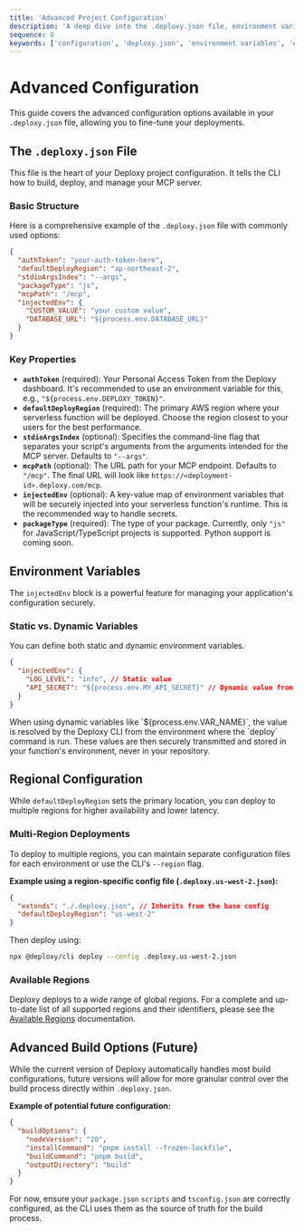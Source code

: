 ```yaml
---
title: 'Advanced Project Configuration'
description: 'A deep dive into the .deploxy.json file, environment variables, regional settings, and other advanced deployment configurations.'
sequence: 8
keywords: ['configuration', 'deploxy.json', 'environment variables', 'env', 'secrets', 'regions', 'advanced']
---
```


# Advanced Configuration

This guide covers the advanced configuration options available in your `.deploxy.json` file, allowing you to fine-tune your deployments.

## The `.deploxy.json` File

This file is the heart of your Deploxy project configuration. It tells the CLI how to build, deploy, and manage your MCP server.

### Basic Structure

Here is a comprehensive example of the `.deploxy.json` file with commonly used options:

```json
{
  "authToken": "your-auth-token-here",
  "defaultDeployRegion": "ap-northeast-2",
  "stdioArgsIndex": "--args",
  "packageType": "js",
  "mcpPath": "/mcp",
  "injectedEnv": {
    "CUSTOM_VALUE": "your custom value",
    "DATABASE_URL": "${process.env.DATABASE_URL}"
  }
}
```

### Key Properties

-   **`authToken`** (required): Your Personal Access Token from the Deploxy dashboard. It's recommended to use an environment variable for this, e.g., `"${process.env.DEPLOXY_TOKEN}"`.
-   **`defaultDeployRegion`** (required): The primary AWS region where your serverless function will be deployed. Choose the region closest to your users for the best performance.
-   **`stdioArgsIndex`** (optional): Specifies the command-line flag that separates your script's arguments from the arguments intended for the MCP server. Defaults to `"--args"`.
-   **`mcpPath`** (optional): The URL path for your MCP endpoint. Defaults to `"/mcp"`. The final URL will look like `https://<deployment-id>.deploxy.com/mcp`.
-   **`injectedEnv`** (optional): A key-value map of environment variables that will be securely injected into your serverless function's runtime. This is the recommended way to handle secrets.
-   **`packageType`** (required): The type of your package. Currently, only `"js"` for JavaScript/TypeScript projects is supported. Python support is coming soon.

## Environment Variables

The `injectedEnv` block is a powerful feature for managing your application's configuration securely.

### Static vs. Dynamic Variables

You can define both static and dynamic environment variables.

```json
{
  "injectedEnv": {
    "LOG_LEVEL": "info", // Static value
    "API_SECRET": "${process.env.MY_API_SECRET}" // Dynamic value from your local/CI environment
  }
}
```

<Callout type="warning" title="Security Note">
When using dynamic variables like `${process.env.VAR_NAME}`, the value is resolved by the Deploxy CLI from the environment where the `deploy` command is run. These values are then securely transmitted and stored in your function's environment, never in your repository.
</Callout>

## Regional Configuration

While `defaultDeployRegion` sets the primary location, you can deploy to multiple regions for higher availability and lower latency.

### Multi-Region Deployments

To deploy to multiple regions, you can maintain separate configuration files for each environment or use the CLI's `--region` flag.

**Example using a region-specific config file (`.deploxy.us-west-2.json`):**
```json
{
  "extends": "./.deploxy.json", // Inherits from the base config
  "defaultDeployRegion": "us-west-2"
}
```

Then deploy using:
```bash
npx @deploxy/cli deploy --config .deploxy.us-west-2.json
```

### Available Regions

Deploxy deploys to a wide range of global regions. For a complete and up-to-date list of all supported regions and their identifiers, please see the [Available Regions](/resources/regions) documentation.

## Advanced Build Options (Future)

While the current version of Deploxy automatically handles most build configurations, future versions will allow for more granular control over the build process directly within `.deploxy.json`.

**Example of potential future configuration:**
```json
{
  "buildOptions": {
    "nodeVersion": "20",
    "installCommand": "pnpm install --frozen-lockfile",
    "buildCommand": "pnpm build",
    "outputDirectory": "build"
  }
}
```

For now, ensure your `package.json` `scripts` and `tsconfig.json` are correctly configured, as the CLI uses them as the source of truth for the build process.
